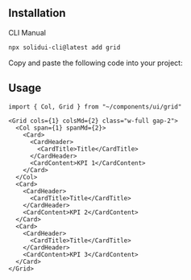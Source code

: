 <MDXHeader
  title="Grid"
  description="Creates a grid layout to align components as equally sized columns."
/>

<ComponentPreview name="grid-demo" />

## Installation

<Tabs defaultValue="cli">

<TabsList>
  <TabsTrigger value="cli">CLI</TabsTrigger>
  <TabsTrigger value="manual">Manual</TabsTrigger>
</TabsList>

<TabsContent value="cli">

```bash
npx solidui-cli@latest add grid
```

</TabsContent>

<TabsContent value="manual">

<Step>Copy and paste the following code into your project: </Step>

<ComponentSource name="grid" />

</TabsContent>

</Tabs>

## Usage

```tsx
import { Col, Grid } from "~/components/ui/grid"
```

```tsx
<Grid cols={1} colsMd={2} class="w-full gap-2">
  <Col span={1} spanMd={2}>
    <Card>
      <CardHeader>
        <CardTitle>Title</CardTitle>
      </CardHeader>
      <CardContent>KPI 1</CardContent>
    </Card>
  </Col>
  <Card>
    <CardHeader>
      <CardTitle>Title</CardTitle>
    </CardHeader>
    <CardContent>KPI 2</CardContent>
  </Card>
  <Card>
    <CardHeader>
      <CardTitle>Title</CardTitle>
    </CardHeader>
    <CardContent>KPI 3</CardContent>
  </Card>
</Grid>
```
